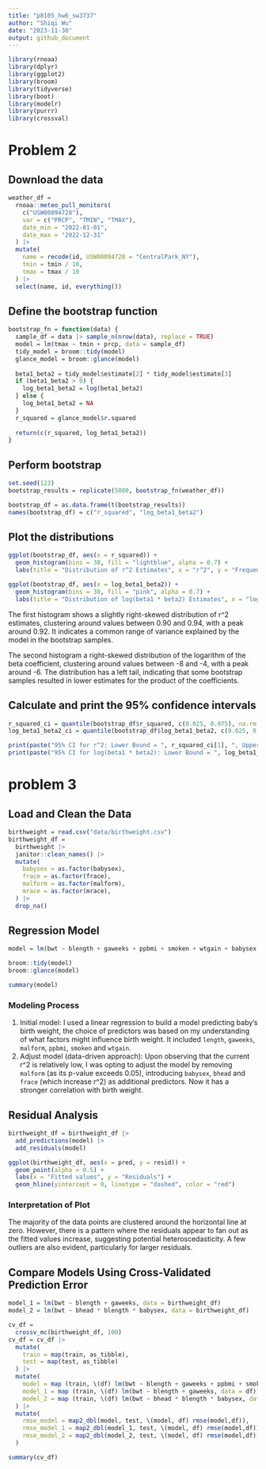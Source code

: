 ```yaml
---
title: "p8105_hw6_sw3737"
author: "Shiqi Wu"
date: "2023-11-30"
output: github_document
---
```


```r
library(rnoaa)
library(dplyr)
library(ggplot2)
library(broom)
library(tidyverse)
library(boot)
library(modelr)
library(purrr)
library(crossval)
```

# Problem 2

## Download the data
```r
weather_df = 
  rnoaa::meteo_pull_monitors(
    c("USW00094728"),
    var = c("PRCP", "TMIN", "TMAX"), 
    date_min = "2022-01-01",
    date_max = "2022-12-31"
  ) |>
  mutate(
    name = recode(id, USW00094728 = "CentralPark_NY"),
    tmin = tmin / 10,
    tmax = tmax / 10
  ) |>
  select(name, id, everything())
```

## Define the bootstrap function
```r
bootstrap_fn = function(data) {
  sample_df = data |> sample_n(nrow(data), replace = TRUE)
  model = lm(tmax ~ tmin + prcp, data = sample_df)
  tidy_model = broom::tidy(model)
  glance_model = broom::glance(model)
  
  beta1_beta2 = tidy_model$estimate[2] * tidy_model$estimate[3]
  if (beta1_beta2 > 0) {
    log_beta1_beta2 = log(beta1_beta2)
  } else {
    log_beta1_beta2 = NA
  }
  r_squared = glance_model$r.squared
  
  return(c(r_squared, log_beta1_beta2))
}
```

## Perform bootstrap
```r
set.seed(123)
bootstrap_results = replicate(5000, bootstrap_fn(weather_df))

bootstrap_df = as.data.frame(t(bootstrap_results))
names(bootstrap_df) = c("r_squared", "log_beta1_beta2")
```

## Plot the distributions
```r
ggplot(bootstrap_df, aes(x = r_squared)) +
  geom_histogram(bins = 30, fill = "lightblue", alpha = 0.7) +
  labs(title = "Distribution of r^2 Estimates", x = "r^2", y = "Frequency")

ggplot(bootstrap_df, aes(x = log_beta1_beta2)) +
  geom_histogram(bins = 30, fill = "pink", alpha = 0.7) +
  labs(title = "Distribution of log(beta1 * beta2) Estimates", x = "log(beta1 * beta2)", y = "Frequency")
```

The first histogram shows a slightly right-skewed distribution of r^2 estimates, clustering around values between 0.90 and 0.94, with a peak around 0.92. It indicates a common range of variance explained by the model in the bootstrap samples.

The second histogram a right-skewed distribution of the logarithm of the beta coefficient, clustering around values between -8 and -4, with a peak around -6. The distribution has a left tail, indicating that some bootstrap samples resulted in lower estimates for the product of the coefficients.

## Calculate and print the 95% confidence intervals
```r
r_squared_ci = quantile(bootstrap_df$r_squared, c(0.025, 0.975), na.rm = TRUE)
log_beta1_beta2_ci = quantile(bootstrap_df$log_beta1_beta2, c(0.025, 0.975), na.rm = TRUE)

print(paste("95% CI for r^2: Lower Bound = ", r_squared_ci[1], ", Upper Bound = ", r_squared_ci[2]))
print(paste("95% CI for log(beta1 * beta2): Lower Bound = ", log_beta1_beta2_ci[1], ", Upper Bound = ", log_beta1_beta2_ci[2]))
```

# problem 3

## Load and Clean the Data
```r
birthweight = read.csv("data/birthweight.csv")
birthweight_df = 
  birthweight |>
  janitor::clean_names() |>
  mutate(
    babysex = as.factor(babysex),
    frace = as.factor(frace),
    malform = as.factor(malform),
    mrace = as.factor(mrace),
  ) |>
  drop_na()
```

## Regression Model
```r
model = lm(bwt ~ blength + gaweeks + ppbmi + smoken + wtgain + babysex + bhead + frace, data = birthweight_df)

broom::tidy(model)
broom::glance(model)

summary(model)
```

### Modeling Process
(1) Initial model: I used a linear regression to build a model predicting baby's birth weight, the choice of predictors was based on my understanding of what factors might influence birth weight. It included `length`, `gaweeks`, `malform`, `ppbmi`, `smoken` and `wtgain`.
(2) Adjust model (data-driven approach): Upon observing that the current r^2 is relatively low, I was opting to adjust the model by removing `malform` (as its p-value exceeds 0.05), introducing `babysex`, `bhead` and `frace` (which increase r^2) as additional predictors. Now it has a stronger correlation with birth weight.

## Residual Analysis
```r
birthweight_df = birthweight_df |>
  add_predictions(model) |>
  add_residuals(model)

ggplot(birthweight_df, aes(x = pred, y = resid)) +
  geom_point(alpha = 0.5) +
  labs(x = "Fitted values", y = "Residuals") +
  geom_hline(yintercept = 0, linetype = "dashed", color = "red")
```

### Interpretation of Plot
The majority of the data points are clustered around the horizontal line at zero. However, there is a pattern where the residuals appear to fan out as the fitted values increase, suggesting potential heteroscedasticity. A few outliers are also evident, particularly for larger residuals.

## Compare Models Using Cross-Validated Prediction Error
```r
model_1 = lm(bwt ~ blength + gaweeks, data = birthweight_df)
model_2 = lm(bwt ~ bhead * blength * babysex, data = birthweight_df)

cv_df = 
  crossv_mc(birthweight_df, 100)
cv_df = cv_df |>
  mutate(
    train = map(train, as_tibble),
    test = map(test, as_tibble)
  ) |>
  mutate(
    model = map (train, \(df) lm(bwt ~ blength + gaweeks + ppbmi + smoken + wtgain + babysex + bhead + frace, data = df)),
    model_1 = map (train, \(df) lm(bwt ~ blength + gaweeks, data = df)),
    model_2 = map (train, \(df) lm(bwt ~ bhead * blength * babysex, data = df))
  ) |>
  mutate(
    rmse_model = map2_dbl(model, test, \(model, df) rmse(model,df)),
    rmse_model_1 = map2_dbl(model_1, test, \(model, df) rmse(model,df)),
    rmse_model_2 = map2_dbl(model_2, test, \(model, df) rmse(model,df))
  )

summary(cv_df)
```

